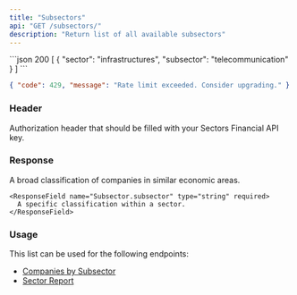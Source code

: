 ```yaml
---
title: "Subsectors"
api: "GET /subsectors/"
description: "Return list of all available subsectors"
---
```


<ResponseExample>
```json 200
[
  {
    "sector": "infrastructures",
    "subsector": "telecommunication"
  }
]
```

```json 429
{ "code": 429, "message": "Rate limit exceeded. Consider upgrading." }
```

</ResponseExample>

### Header

<ParamField header="Authorization" type="string" required>
  Authorization header that should be filled with your Sectors Financial API
  key.
</ParamField>

### Response

<ResponseField name="payload" type="Subsector[]" required>
  <Expandable title="properties">
    <ResponseField name="Subsector.sector" type="string" required>
      A broad classification of companies in similar economic areas.
    </ResponseField>

    <ResponseField name="Subsector.subsector" type="string" required>
      A specific classification within a sector.
    </ResponseField>

  </Expandable>
</ResponseField>

### Usage

This list can be used for the following endpoints:

- [Companies by Subsector](./companies-subsector)
- [Sector Report](../report/sector)
